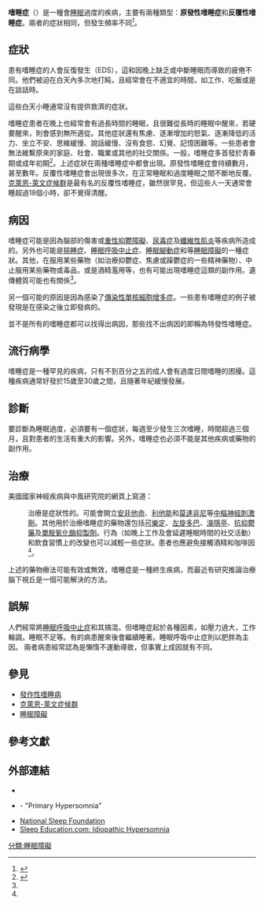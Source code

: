 {{Medical}}
{{Infobox_Disease
|Name = 嗜睡症患者<br/>Hypersomnia
|Image =
|Caption =
|DiseasesDB =
|ICD10 = {{ICD10|F|51|1|f|50}}， {{ICD10|G|47|1|g|40}}
|ICD9 = {{ICD9|291.82}}， {{ICD9|292.85}}， {{ICD9|307.43}}-{{ICD9|307.44}}， {{ICD9|327.1}}， {{ICD9|780.53}}-{{ICD9|780.54}}
|ICDO =
|OMIM =
|MedlinePlus =
|eMedicineSubj = med
|eMedicineTopic = 3129
|MeshID = D006970
|}}
{{confused|發作性嗜睡病}}
'''嗜睡症'''（{{lang|en|hypersomnia}}）是一種會[[睡眠|睡眠]]過度的疾病，主要有兩種類型：'''原發性嗜睡症'''和'''反覆性嗜睡症'''。兩者的症狀相同，但發生頻率不同<ref>{{Cite web |url=http://www.minddisorders.com/Flu-Inv/Hypersomnia.html |title=存档副本 |accessdate=2010-01-27 |archive-date=2020-08-14 |archive-url=https://web.archive.org/web/20200814051138/http://www.minddisorders.com/Flu-Inv/Hypersomnia.html |dead-url=no }}</ref>。

== 症狀 ==
患有嗜睡症的人會反復發生{{link-en|過度日間嗜睡|Excessive daytime sleepiness}}（EDS），這和因晚上缺乏或中斷睡眠而導致的疲倦不同。他們被迫在白天內多次地打盹，且經常會在不適宜的時間，如工作、吃飯或是在談話時。

這些白天小睡通常沒有提供救濟的症狀。

嗜睡症患者在晚上也經常會有過長時間的睡眠，且很難從長時的睡眠中醒來，若硬要醒來，則會感到無所適從。其他症狀還有焦慮、逐漸增加的怒氣、逐漸降低的活力、坐立不安、思維緩慢、說話緩慢、沒有食慾、幻覺、記憶困難等。一些患者會無法維繫原來的家庭、社會、職業或其他的社交關係。一般，嗜睡症多首發於青春期或成年初期<ref name="NINDS">{{cite web|url=http://www.ninds.nih.gov/disorders/hypersomnia/hypersomnia.htm|title=NINDS Hypersomnia Information Page|accessdate=2009-01-23|author=National Institutes of Health|format=|publisher=|pages=|doi=|quote=|date=June 2008|deadurl=yes|archiveurl=https://www.webcitation.org/66i6ytfLy?url=http://www.ninds.nih.gov/disorders/hypersomnia/hypersomnia.htm|archivedate=2012-04-06}}</ref>。上述症狀在兩種嗜睡症中都會出現。原發性嗜睡症會持續數月，甚至數年。反覆性嗜睡症會出現很多次，在正常睡眠和過度睡眠之間不斷地反覆。[[克萊恩-萊文症候群|克萊恩-萊文症候群]]是最有名的反覆性嗜睡症，雖然很罕見，但這些人一天通常會睡超過18個小時，卻不覺得清醒。

== 病因 ==
嗜睡症可能是因為腦部的傷害或[[重性抑鬱障礙|重性抑鬱障礙]]、[[尿毒症|尿毒症]]及[[纖維性肌炎|纖維性肌炎]]等疾病所造成的。另外也可能是[[猝睡症|猝睡症]]、[[睡眠呼吸中止症|睡眠呼吸中止症]]、[[睡眠腳動症|睡眠腳動症]]和{{link-en|週期性肢動症|Periodic limb movement disorder}}等[[睡眠障礙|睡眠障礙]]的一種症狀。其他，在服用某些藥物（如治療抑鬱症、焦慮或躁鬱症的一些精神藥物）、中止服用某些藥物或毒品，或是酒精濫用等，也有可能出現嗜睡症這類的副作用。遺傳體質可能也有關係<ref name= "NINDS" />。

另一個可能的原因是因為感染了[[傳染性單核細胞增多症|傳染性單核細胞增多症]]。一些患有嗜睡症的例子被發現是在感染之後立即發病的。

並不是所有的嗜睡症都可以找得出病因，那些找不出病因的即稱為特發性嗜睡症。

== 流行病學 ==
嗜睡症是一種罕見的疾病，只有不到百分之五的成人會有過度日間嗜睡的困擾。這種疾病通常好發於15歲至30歲之間，且隨著年紀緩慢發展。

== 診斷 ==
要診斷為睡眠過度，必須要有一個症狀，每週至少發生三次嗜睡，時間超過三個月，且對患者的生活有重大的影響。另外，嗜睡症也必須不能是其他疾病或藥物的副作用。

== 治療 ==
美國國家神經疾病與中風研究院的網頁上寫道：
: 治療是症狀性的。可能會開立[[安非他命|安非他命]]、[[利他能|利他能]]和[[莫達非尼|莫達非尼]]等[[中樞神經刺激劑|中樞神經刺激劑]]。其他用於治療嗜睡症的藥物還包括[[可樂定|可樂定]]、[[左旋多巴|左旋多巴]]、[[溴隱亭|溴隱亭]]、[[抗抑鬱藥|抗抑鬱藥]]及[[單胺氧化酶抑製劑|單胺氧化酶抑製劑]]。行為（如晚上工作及會延遲睡眠時間的社交活動）和飲食習慣上的改變也可以減輕一些症狀。患者也應避免接觸酒精和咖啡因<ref name= "NINDS" />。

上述的藥物療法可能有效或無效，嗜睡症是一種終生疾病，而最近有研究推論治療腦下視丘是一個可能解決的方法。

== 誤解 ==
人們經常將[[睡眠呼吸中止症|睡眠呼吸中止症]]和其搞混。但嗜睡症起於各種因素，如壓力過大，工作輪調，睡眠不足等。有的病患醒來後會繼續睡著。睡眠呼吸中止症則以肥胖為主因。
兩者病患經常認為是懶惰不運動導致，但事實上成因就有不同。

== 參見 ==
* [[發作性嗜睡病|發作性嗜睡病]]
* [[克萊恩-萊文症候群|克萊恩-萊文症候群]]
* [[睡眠障礙|睡眠障礙]]

== 參考文獻 ==
{{reflist}}

== 外部連結 ==
* {{GPnotebook|-483065848}}
* {{eMedicine|med|3129}} - "Primary Hypersomnia"
* [http://www.sleepfoundation.org/ National Sleep Foundation]{{Wayback|url=http://www.sleepfoundation.org/ |date=20210113075124 }}
* [https://web.archive.org/web/20090618035122/http://www.sleepeducation.com/Disorder.aspx?id=48 Sleep Education.com: Idiopathic Hypersomnia]

{{睡眠}}
{{中枢神经系统疾病}}
{{ICD-10-F}}

{{Authority control}}
[[分類:睡眠障礙|分類:睡眠障礙]]